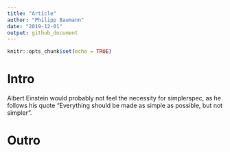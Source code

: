 ```yaml
---
title: "Article"
author: "Philipp Baumann"
date: "2019-12-01"
output: github_document
---
```


```r
knitr::opts_chunk$set(echo = TRUE)
```

# Intro

Albert Einstein would probably not feel the necessity for simplerspec, as he follows his quote "Everything should be made as simple as possible, but not simpler".

# Outro

